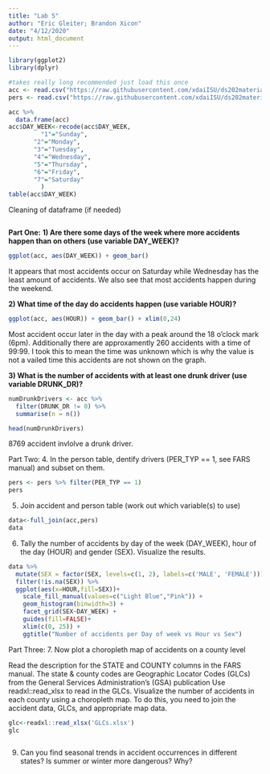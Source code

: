 ```yaml
---
title: "Lab 5"
author: "Eric Gleiter; Brandon Xicon"
date: "4/12/2020"
output: html_document
---
```


```r
library(ggplot2)
library(dplyr)
```

```r
#takes really long recommended just load this once 
acc <- read.csv("https://raw.githubusercontent.com/xdaiISU/ds202materials/master/hwlabs/fars2017/accident.csv", stringsAsFactors = FALSE)
pers <- read.csv("https://raw.githubusercontent.com/xdaiISU/ds202materials/master/hwlabs/fars2017/person.csv", stringsAsFactors = FALSE)
```

```r
acc %>%
  data.frame(acc)
acc$DAY_WEEK<-recode(acc$DAY_WEEK,
         "1"="Sunday",
       "2"="Monday",
       "3"="Tuesday",
       "4"="Wednesday",
       "5"="Thursday",
       "6"="Friday",
       "7"="Saturday"
         )
table(acc$DAY_WEEK)
```

Cleaning of dataframe (if needed)
```r

```


**Part One:**
**1) Are there some days of the week where more accidents happen than on others (use variable DAY_WEEK)?**
```r
ggplot(acc, aes(DAY_WEEK)) + geom_bar()

```
It appears that most accidents occur on Saturday while Wednesday has the least amount of accidents. We also see that most accidents happen during the weekend. 

**2) What time of the day do accidents happen (use variable HOUR)?**
```r
ggplot(acc, aes(HOUR)) + geom_bar() + xlim(0,24)
```

Most accident occur later in the day with a peak around the 18 o'clock mark (6pm). Additionally there are approxamently 260 accidents with a time of 99:99. I took this to mean the time was unknown which is why the value is not a vailed time this accidents are not shown on the graph.


**3) What is the number of accidents with at least one drunk driver (use variable DRUNK_DR)?**
```r
numDrunkDrivers <- acc %>%
  filter(DRUNK_DR != 0) %>%
  summarise(n = n())

head(numDrunkDrivers)
```

8769 accident invlolve a drunk driver.

Part Two:
4. In the person table, dentify drivers (PER_TYP == 1, see FARS manual) and subset on them.
```r
pers <- pers %>% filter(PER_TYP == 1)
pers
```

5. Join accident and person table (work out which variable(s) to use)
```r
data<-full_join(acc,pers)
data
```
6. Tally the number of accidents by day of the week (DAY_WEEK), hour of the day (HOUR) and gender (SEX). Visualize the results.
```r
data %>% 
  mutate(SEX = factor(SEX, levels=c(1, 2), labels=c('MALE', 'FEMALE')))%>% 
  filter(!is.na(SEX)) %>% 
  ggplot(aes(x=HOUR,fill=SEX))+
    scale_fill_manual(values=c("Light Blue","Pink")) + 
    geom_histogram(binwidth=3) + 
    facet_grid(SEX~DAY_WEEK) + 
    guides(fill=FALSE)+
    xlim(c(0, 25)) + 
    ggtitle("Number of accidents per Day of week vs Hour vs Sex")
```


Part Three:
7. Now plot a choropleth map of accidents on a county level

Read the description for the STATE and COUNTY columns in the FARS manual. The state & county codes are Geographic Locator Codes (GLCs) from the General Services Administration’s (GSA) publication
Use readxl::read_xlsx to read in the GLCs. Visualize the number of accidents in each county using a choropleth map. To do this, you need to join the accident data, GLCs, and appropriate map data.
```r
glc<-readxl::read_xlsx('GLCs.xlsx')
glc
```
```r
```
9. Can you find seasonal trends in accident occurrences in different states? Is summer or winter more dangerous? Why?
```r
```